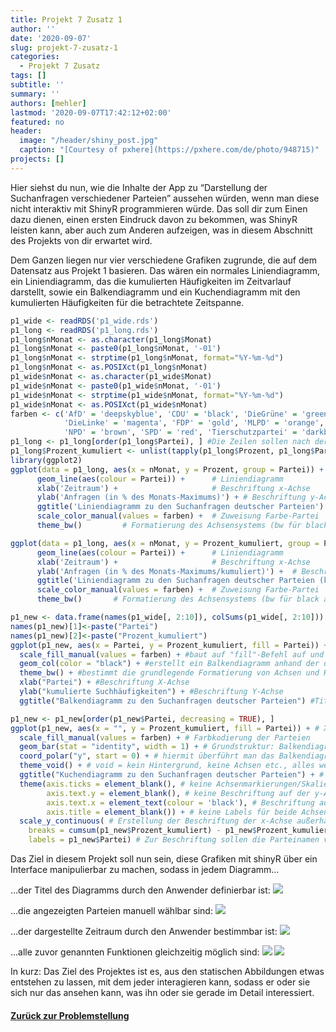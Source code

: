 ---
title: Projekt 7 Zusatz 1
author: ''
date: '2020-09-07'
slug: projekt-7-zusatz-1
categories:
  - Projekt 7 Zusatz
tags: []
subtitle: ''
summary: ''
authors: [mehler]
lastmod: '2020-09-07T17:42:12+02:00'
featured: no
header:
  image: "/header/shiny_post.jpg"
  caption: "[Courtesy of pxhere](https://pxhere.com/de/photo/948715)"
projects: []
---

Hier siehst du nun, wie die Inhalte der App zu "Darstellung der Suchanfragen verschiedener Parteien" aussehen würden, wenn man diese nicht interaktiv mit ShinyR programmieren würde. Das soll dir zum Einen dazu dienen, einen ersten Eindruck davon zu bekommen, was ShinyR leisten kann, aber auch zum Anderen aufzeigen, was in diesem Abschnitt des Projekts von dir erwartet wird.

Dem Ganzen liegen nur vier verschiedene Grafiken zugrunde, die auf dem Datensatz aus Projekt 1 basieren. Das wären ein normales Liniendiagramm, ein Liniendiagramm, das die kumulierten Häufigkeiten im Zeitvarlauf darstellt, sowie ein Balkendiagramm und ein Kuchendiagramm mit den kumulierten Häufigkeiten für die betrachtete Zeitspanne.

```{r, echo = FALSE, warning = FALSE}
p1_wide <- readRDS('p1_wide.rds')
p1_long <- readRDS('p1_long.rds')
p1_long$nMonat <- as.character(p1_long$Monat)
p1_long$nMonat <- paste0(p1_long$nMonat, '-01')
p1_long$nMonat <- strptime(p1_long$nMonat, format="%Y-%m-%d")
p1_long$nMonat <- as.POSIXct(p1_long$nMonat)
p1_wide$nMonat <- as.character(p1_wide$Monat)
p1_wide$nMonat <- paste0(p1_wide$nMonat, '-01')
p1_wide$nMonat <- strptime(p1_wide$nMonat, format="%Y-%m-%d")
p1_wide$nMonat <- as.POSIXct(p1_wide$nMonat)
farben <- c('AfD' = 'deepskyblue', 'CDU' = 'black', 'DieGrüne' = 'green3',
            'DieLinke' = 'magenta', 'FDP' = 'gold', 'MLPD' = 'orange',
            'NPD' = 'brown', 'SPD' = 'red', 'Tierschutzpartei' = 'darkblue')
p1_long <- p1_long[order(p1_long$Partei), ] #Die Zeilen sollen nach der Variable "Partei" (alphabetisch) geordnet werden.
p1_long$Prozent_kumuliert <- unlist(tapply(p1_long$Prozent, p1_long$Partei, cumsum))
library(ggplot2)
ggplot(data = p1_long, aes(x = nMonat, y = Prozent, group = Partei)) +
      geom_line(aes(colour = Partei)) +      # Liniendiagramm
      xlab('Zeitraum') +                     # Beschriftung x-Achse
      ylab('Anfragen (in % des Monats-Maximums)') + # Beschriftung y-Achse
      ggtitle('Liniendiagramm zu den Suchanfragen deutscher Parteien') +    # Überschrift
      scale_color_manual(values = farben) +  # Zuweisung Farbe-Partei
      theme_bw()         # Formatierung des Achsensystems (bw für black and white)
```

```{r, echo = FALSE}
ggplot(data = p1_long, aes(x = nMonat, y = Prozent_kumuliert, group = Partei)) +
      geom_line(aes(colour = Partei)) +      # Liniendiagramm
      xlab('Zeitraum') +                     # Beschriftung x-Achse
      ylab('Anfragen (in % des Monats-Maximums/kumuliert)') +  # Beschriftung y-Achse
      ggtitle('Liniendiagramm zu den Suchanfragen deutscher Parteien (kumuliert)') +  # Überschrift
      scale_color_manual(values = farben) +  # Zuweisung Farbe-Partei
      theme_bw()       # Formatierung des Achsensystems (bw für black and white)
```

```{r, echo = FALSE}
p1_new <- data.frame(names(p1_wide[, 2:10]), colSums(p1_wide[, 2:10]))
names(p1_new)[1]<-paste("Partei")
names(p1_new)[2]<-paste("Prozent_kumuliert")
ggplot(p1_new, aes(x = Partei, y = Prozent_kumuliert, fill = Partei)) + #X- und Y-Variable festlegen; "fill" bestimmt, wie/wonach die Balken gefüllt werden sollen
  scale_fill_manual(values = farben) + #baut auf "fill"-Befehl auf und übermittelt die Farbkodierung 
  geom_col(color = "black") + #erstellt ein Balkendiagramm anhand der oben festgelegten Daten; "color" bestimmt die Farbe der Umrandung der Balken
  theme_bw() + #bestimmt die grundlegende Formatierung von Achsen und Hintergrund (bw = black and white)
  xlab("Partei") + #Beschriftung X-Achse
  ylab("kumulierte Suchhäufigkeiten") + #Beschriftung Y-Achse
  ggtitle("Balkendiagramm zu den Suchanfragen deutscher Parteien") #Titel des Diagramms
```

```{r, echo = FALSE}
p1_new <- p1_new[order(p1_new$Partei, decreasing = TRUE), ]
ggplot(p1_new, aes(x = "", y = Prozent_kumuliert, fill = Partei)) + # X bleibt leer, da die Beschriftung manuell eingefügt werden muss; Y = Werte zur Erstellung des Diagramms; "fill" = wonach sollen die Abschnitte des Kuchens gefärbt werden
  scale_fill_manual(values = farben) + # Farbkodierung der Parteien
  geom_bar(stat = "identity", width = 1) + # Grundstruktur: Balkendiagramm [stat = "identity" erreicht das Gleiche, wie wenn man von vorn herein geom_col() benutzt]
  coord_polar("y", start = 0) + # hiermit überführt man das Balkendiagramm in ein Kuchendiagramm
  theme_void() + # void = kein Hintergrund, keine Achsen etc., alles weiß
  ggtitle("Kuchendiagramm zu den Suchanfragen deutscher Parteien") + # Titel des Plots
  theme(axis.ticks = element_blank(), # keine Achsenmarkierungen/Skalierung
        axis.text.y = element_blank(), # keine Beschriftung auf der y-Achse (Skala)
        axis.text.x = element_text(colour = 'black'), # Beschriftung auf der x-Achse in schwarz (Skala bzw. Parteinamen)
        axis.title = element_blank()) + # keine Labels für beide Achsen
  scale_y_continuous( # Erstellung der Beschriftung der x-Achse außerhalb des Kuchens
    breaks = cumsum(p1_new$Prozent_kumuliert) - p1_new$Prozent_kumuliert/2, # Platzierung der Beschriftung (in der Mitte des jeweiligen Abschnitts)
    labels = p1_new$Partei) # Zur Beschriftung sollen die Parteinamen verwendet werden
```

Das Ziel in diesem Projekt soll nun sein, diese Grafiken mit shinyR über ein Interface manipulierbar zu machen, sodass in jedem Diagramm...

...der Titel des Diagramms durch den Anwender definierbar ist:
![](/post/2020-09-07-projekt-7-zusatz-1_files/Grafik1.png)

...die angezeigten Parteien manuell wählbar sind:
![](/post/2020-09-07-projekt-7-zusatz-1_files/Grafik2.png)

...der dargestellte Zeitraum durch den Anwender bestimmbar ist:
![](/post/2020-09-07-projekt-7-zusatz-1_files/Grafik3.png)

...alle zuvor genannten Funktionen gleichzeitig möglich sind:
![](/post/2020-09-07-projekt-7-zusatz-1_files/Grafik4-1.png)
![](/post/2020-09-07-projekt-7-zusatz-1_files/Grafik4-2.png)

In kurz: Das Ziel des Projektes ist es, aus den statischen Abbildungen etwas entstehen zu lassen, mit dem jeder interagieren kann, sodass er oder sie sich nur das ansehen kann, was ihn oder sie gerade im Detail interessiert.

#### [Zurück zur Problemstellung](/post/problemstellung7)
